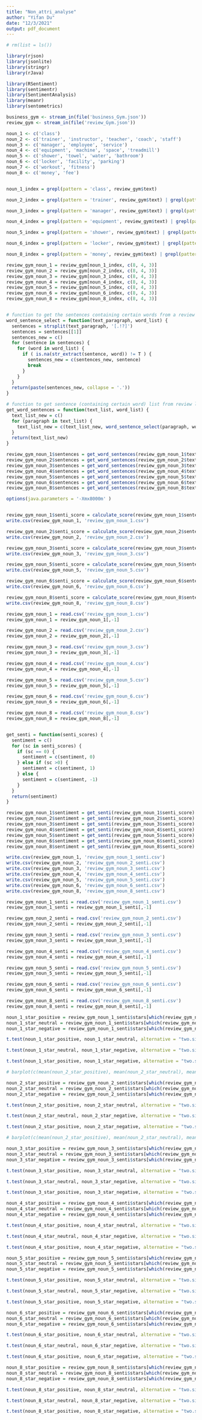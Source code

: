 ```yaml
---
title: "Non_attri_analyse"
author: "Yifan Du"
date: "12/3/2021"
output: pdf_document
---
```


```r
# rm(list = ls())

library(rjson)
library(jsonlite)
library(stringr)
library(rJava)

library(RSentiment)
library(sentimentr)
library(SentimentAnalysis)
library(meanr)
library(sentometrics)

business_gym <- stream_in(file('business_Gym.json'))
review_gym <- stream_in(file('review_Gym.json'))

```


```r
noun_1 <- c('class')
noun_2 <- c('trainer', 'instructor', 'teacher', 'coach', 'staff')
noun_3 <- c('manager', 'employee', 'service')
noun_4 <- c('equipment', 'machine', 'space', 'treadmill')
noun_5 <- c('shower', 'towel', 'water', 'bathroom')
noun_6 <- c('locker', 'facility', 'parking') 
noun_7 <- c('workout', 'fitness')
noun_8 <- c('money', 'fee')


noun_1_index = grepl(pattern = 'class', review_gym$text)

noun_2_index = grepl(pattern = 'trainer', review_gym$text) | grepl(pattern = 'instructor', review_gym$text) | grepl(pattern = 'teacher', review_gym$text) | grepl(pattern = 'coach', review_gym$text) | grepl(pattern = 'staff', review_gym$text)

noun_3_index = grepl(pattern = 'manager', review_gym$text) | grepl(pattern = 'employee', review_gym$text) | grepl(pattern = 'service', review_gym$text)

noun_4_index = grepl(pattern = 'equipment', review_gym$text) | grepl(pattern = 'machine', review_gym$text) | grepl(pattern = 'space', review_gym$text) | grepl(pattern = 'treadmill', review_gym$text)

noun_5_index = grepl(pattern = 'shower', review_gym$text) | grepl(pattern = 'towel', review_gym$text) | grepl(pattern = 'water', review_gym$text) | grepl(pattern = 'bathroom', review_gym$text)

noun_6_index = grepl(pattern = 'locker', review_gym$text) | grepl(pattern = 'facility', review_gym$text) | grepl(pattern = 'parking', review_gym$text)

noun_8_index = grepl(pattern = 'money', review_gym$text) | grepl(pattern = 'fee', review_gym$text)

review_gym_noun_1 = review_gym[noun_1_index, c(8, 4, 3)]
review_gym_noun_2 = review_gym[noun_2_index, c(8, 4, 3)]
review_gym_noun_3 = review_gym[noun_3_index, c(8, 4, 3)]
review_gym_noun_4 = review_gym[noun_4_index, c(8, 4, 3)]
review_gym_noun_5 = review_gym[noun_5_index, c(8, 4, 3)]
review_gym_noun_6 = review_gym[noun_6_index, c(8, 4, 3)]
review_gym_noun_8 = review_gym[noun_8_index, c(8, 4, 3)]


# function to get the sentences containing certain words from a review
word_sentence_select = function(text_paragraph, word_list) {
  sentences = strsplit(text_paragraph, '[.!?]')
  sentences = sentences[[1]]
  sentences_new = c()
  for (sentence in sentences) {
    for (word in word_list) {
      if ( is.na(str_extract(sentence, word)) != T ) {
        sentences_new = c(sentences_new, sentence)
        break
      }
    }
  }
  return(paste(sentences_new, collapse = '.'))
}

# function to get sentence (containing certain word) list from review list
get_word_sentences = function(text_list, word_list) {
  text_list_new = c()
  for (paragraph in text_list) {
    text_list_new = c(text_list_new, word_sentence_select(paragraph, word_list))
  }
  return(text_list_new)
}

review_gym_noun_1$sentences = get_word_sentences(review_gym_noun_1$text, noun_1)
review_gym_noun_2$sentences = get_word_sentences(review_gym_noun_2$text, noun_2)
review_gym_noun_3$sentences = get_word_sentences(review_gym_noun_3$text, noun_3)
review_gym_noun_4$sentences = get_word_sentences(review_gym_noun_4$text, noun_4)
review_gym_noun_5$sentences = get_word_sentences(review_gym_noun_5$text, noun_5)
review_gym_noun_6$sentences = get_word_sentences(review_gym_noun_6$text, noun_6)
review_gym_noun_8$sentences = get_word_sentences(review_gym_noun_8$text, noun_8)

options(java.parameters = '-Xmx8000m' )


review_gym_noun_1$senti_score = calculate_score(review_gym_noun_1$sentences)
write.csv(review_gym_noun_1, 'review_gym_noun_1.csv')

review_gym_noun_2$senti_score = calculate_score(review_gym_noun_2$sentences)
write.csv(review_gym_noun_2, 'review_gym_noun_2.csv')

review_gym_noun_3$senti_score = calculate_score(review_gym_noun_3$sentences)
write.csv(review_gym_noun_3, 'review_gym_noun_3.csv')

review_gym_noun_5$senti_score = calculate_score(review_gym_noun_5$sentences)
write.csv(review_gym_noun_5, 'review_gym_noun_5.csv')

review_gym_noun_6$senti_score = calculate_score(review_gym_noun_6$sentences)
write.csv(review_gym_noun_6, 'review_gym_noun_6.csv')

review_gym_noun_8$senti_score = calculate_score(review_gym_noun_8$sentences)
write.csv(review_gym_noun_8, 'review_gym_noun_8.csv')

```

```r
review_gym_noun_1 = read.csv('review_gym_noun_1.csv')
review_gym_noun_1 = review_gym_noun_1[,-1]

review_gym_noun_2 = read.csv('review_gym_noun_2.csv')
review_gym_noun_2 = review_gym_noun_2[,-1]

review_gym_noun_3 = read.csv('review_gym_noun_3.csv')
review_gym_noun_3 = review_gym_noun_3[,-1]

review_gym_noun_4 = read.csv('review_gym_noun_4.csv')
review_gym_noun_4 = review_gym_noun_4[,-1]

review_gym_noun_5 = read.csv('review_gym_noun_5.csv')
review_gym_noun_5 = review_gym_noun_5[,-1]

review_gym_noun_6 = read.csv('review_gym_noun_6.csv')
review_gym_noun_6 = review_gym_noun_6[,-1]

review_gym_noun_8 = read.csv('review_gym_noun_8.csv')
review_gym_noun_8 = review_gym_noun_8[,-1]


get_senti = function(senti_scores) {
  sentiment = c()
  for (sc in senti_scores) {
    if (sc == 0) {
      sentiment = c(sentiment, 0)
    } else if (sc >0) {
      sentiment = c(sentiment, 1)
    } else {
      sentiment = c(sentiment, -1)
    }
  }
  return(sentiment)
}

review_gym_noun_1$sentiment = get_senti(review_gym_noun_1$senti_score)
review_gym_noun_2$sentiment = get_senti(review_gym_noun_2$senti_score)
review_gym_noun_3$sentiment = get_senti(review_gym_noun_3$senti_score)
review_gym_noun_4$sentiment = get_senti(review_gym_noun_4$senti_score)
review_gym_noun_5$sentiment = get_senti(review_gym_noun_5$senti_score)
review_gym_noun_6$sentiment = get_senti(review_gym_noun_6$senti_score)
review_gym_noun_8$sentiment = get_senti(review_gym_noun_8$senti_score)

write.csv(review_gym_noun_1, 'review_gym_noun_1_senti.csv')
write.csv(review_gym_noun_2, 'review_gym_noun_2_senti.csv')
write.csv(review_gym_noun_3, 'review_gym_noun_3_senti.csv')
write.csv(review_gym_noun_4, 'review_gym_noun_4_senti.csv')
write.csv(review_gym_noun_5, 'review_gym_noun_5_senti.csv')
write.csv(review_gym_noun_6, 'review_gym_noun_6_senti.csv')
write.csv(review_gym_noun_8, 'review_gym_noun_8_senti.csv')

```


```r
review_gym_noun_1_senti = read.csv('review_gym_noun_1_senti.csv')
review_gym_noun_1_senti = review_gym_noun_1_senti[,-1]

review_gym_noun_2_senti = read.csv('review_gym_noun_2_senti.csv')
review_gym_noun_2_senti = review_gym_noun_2_senti[,-1]

review_gym_noun_3_senti = read.csv('review_gym_noun_3_senti.csv')
review_gym_noun_3_senti = review_gym_noun_3_senti[,-1]

review_gym_noun_4_senti = read.csv('review_gym_noun_4_senti.csv')
review_gym_noun_4_senti = review_gym_noun_4_senti[,-1]

review_gym_noun_5_senti = read.csv('review_gym_noun_5_senti.csv')
review_gym_noun_5_senti = review_gym_noun_5_senti[,-1]

review_gym_noun_6_senti = read.csv('review_gym_noun_6_senti.csv')
review_gym_noun_6_senti = review_gym_noun_6_senti[,-1]

review_gym_noun_8_senti = read.csv('review_gym_noun_8_senti.csv')
review_gym_noun_8_senti = review_gym_noun_8_senti[,-1]

```

```r
noun_1_star_positive = review_gym_noun_1_senti$stars[which(review_gym_noun_1_senti$sentiment == 1)]
noun_1_star_neutral = review_gym_noun_1_senti$stars[which(review_gym_noun_1_senti$sentiment == 0)]
noun_1_star_negative = review_gym_noun_1_senti$stars[which(review_gym_noun_1_senti$sentiment == -1)]

t.test(noun_1_star_positive, noun_1_star_neutral, alternative = "two.sided", var.equal = FALSE)

t.test(noun_1_star_neutral, noun_1_star_negative, alternative = "two.sided", var.equal = FALSE)

t.test(noun_1_star_positive, noun_1_star_negative, alternative = "two.sided", var.equal = FALSE)

# barplot(c(mean(noun_2_star_positive), mean(noun_2_star_neutral), mean(noun_2_star_negative)))

```

```r
noun_2_star_positive = review_gym_noun_2_senti$stars[which(review_gym_noun_2_senti$sentiment == 1)]
noun_2_star_neutral = review_gym_noun_2_senti$stars[which(review_gym_noun_2_senti$sentiment == 0)]
noun_2_star_negative = review_gym_noun_2_senti$stars[which(review_gym_noun_2_senti$sentiment == -1)]

t.test(noun_2_star_positive, noun_2_star_neutral, alternative = "two.sided", var.equal = FALSE)

t.test(noun_2_star_neutral, noun_2_star_negative, alternative = "two.sided", var.equal = FALSE)

t.test(noun_2_star_positive, noun_2_star_negative, alternative = "two.sided", var.equal = FALSE)

# barplot(c(mean(noun_2_star_positive), mean(noun_2_star_neutral), mean(noun_2_star_negative)))

```

```r
noun_3_star_positive = review_gym_noun_3_senti$stars[which(review_gym_noun_3_senti$sentiment == 1)]
noun_3_star_neutral = review_gym_noun_3_senti$stars[which(review_gym_noun_3_senti$sentiment == 0)]
noun_3_star_negative = review_gym_noun_3_senti$stars[which(review_gym_noun_3_senti$sentiment == -1)]

t.test(noun_3_star_positive, noun_3_star_neutral, alternative = "two.sided", var.equal = FALSE)

t.test(noun_3_star_neutral, noun_3_star_negative, alternative = "two.sided", var.equal = FALSE)

t.test(noun_3_star_positive, noun_3_star_negative, alternative = "two.sided", var.equal = FALSE)
```

```r
noun_4_star_positive = review_gym_noun_4_senti$stars[which(review_gym_noun_4_senti$sentiment == 1)]
noun_4_star_neutral = review_gym_noun_4_senti$stars[which(review_gym_noun_4_senti$sentiment == 0)]
noun_4_star_negative = review_gym_noun_4_senti$stars[which(review_gym_noun_4_senti$sentiment == -1)]

t.test(noun_4_star_positive, noun_4_star_neutral, alternative = "two.sided", var.equal = FALSE)

t.test(noun_4_star_neutral, noun_4_star_negative, alternative = "two.sided", var.equal = FALSE)

t.test(noun_4_star_positive, noun_4_star_negative, alternative = "two.sided", var.equal = FALSE)

```

```r
noun_5_star_positive = review_gym_noun_5_senti$stars[which(review_gym_noun_5_senti$sentiment == 1)]
noun_5_star_neutral = review_gym_noun_5_senti$stars[which(review_gym_noun_5_senti$sentiment == 0)]
noun_5_star_negative = review_gym_noun_5_senti$stars[which(review_gym_noun_5_senti$sentiment == -1)]

t.test(noun_5_star_positive, noun_5_star_neutral, alternative = "two.sided", var.equal = FALSE)

t.test(noun_5_star_neutral, noun_5_star_negative, alternative = "two.sided", var.equal = FALSE)

t.test(noun_5_star_positive, noun_5_star_negative, alternative = "two.sided", var.equal = FALSE)

```

```r
noun_6_star_positive = review_gym_noun_6_senti$stars[which(review_gym_noun_6_senti$sentiment == 1)]
noun_6_star_neutral = review_gym_noun_6_senti$stars[which(review_gym_noun_6_senti$sentiment == 0)]
noun_6_star_negative = review_gym_noun_6_senti$stars[which(review_gym_noun_6_senti$sentiment == -1)]

t.test(noun_6_star_positive, noun_6_star_neutral, alternative = "two.sided", var.equal = FALSE)

t.test(noun_6_star_neutral, noun_6_star_negative, alternative = "two.sided", var.equal = FALSE)

t.test(noun_6_star_positive, noun_6_star_negative, alternative = "two.sided", var.equal = FALSE)

```

```r
noun_8_star_positive = review_gym_noun_8_senti$stars[which(review_gym_noun_8_senti$sentiment == 1)]
noun_8_star_neutral = review_gym_noun_8_senti$stars[which(review_gym_noun_8_senti$sentiment == 0)]
noun_8_star_negative = review_gym_noun_8_senti$stars[which(review_gym_noun_8_senti$sentiment == -1)]

t.test(noun_8_star_positive, noun_8_star_neutral, alternative = "two.sided", var.equal = FALSE)

t.test(noun_8_star_neutral, noun_8_star_negative, alternative = "two.sided", var.equal = FALSE)

t.test(noun_8_star_positive, noun_8_star_negative, alternative = "two.sided", var.equal = FALSE)

```

